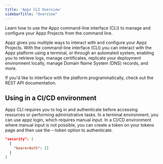 ```yaml
---
title: 'Appz CLI Overview'
sidebarTitle: "Overview"
---
```



Learn how to use the Appz command-line interface (CLI) to manage and configure your Appz Projects from the command line.

Appz gives you multiple ways to interact with and configure your Appz Projects. With the command-line interface (CLI) you can interact with the Appz platform using a terminal, or through an automated system, enabling you to retrieve logs, manage certificates, replicate your deployment environment locally, manage Domain Name System (DNS) records, and more.

If you'd like to interface with the platform programmatically, check out the REST API documentation.



## Using in a CI/CD environment

Appz CLI requires you to log in and authenticate before accessing resources or performing administrative tasks. In a terminal environment, you can use appz login, which requires manual input. In a CI/CD environment where manual input is not possible, you can create a token on your tokens page and then use the --token option to authenticate.

```json
"security": [
  {
    "bearerAuth": []
  }
]
```
